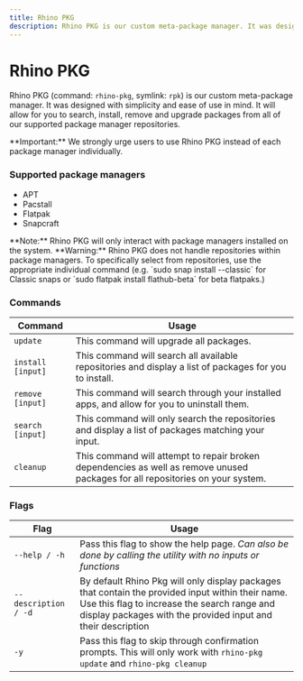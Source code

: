 ```yaml
---
title: Rhino PKG
description: Rhino PKG is our custom meta-package manager. It was designed with simplicity and ease of use in mind. It will allow for you to search, install, remove and upgrade packages from all of our supported package manager repositories.
---
```



# Rhino PKG

Rhino PKG (command: `rhino-pkg`, symlink: `rpk`) is our custom meta-package manager. It was designed with simplicity and ease of use in mind. It will allow for you to search, install, remove and upgrade packages from all of our supported package manager repositories.

<Callout emoji="ⓘ">
  **Important:** We strongly urge users to use Rhino PKG instead of each package manager individually.
</Callout>

### Supported package managers
- APT
- Pacstall
- Flatpak
- Snapcraft

<Callout type="info" emoji="✎">
  **Note:** Rhino PKG will only interact with package managers installed on the system.
</Callout>

<Callout type="warning" emoji="⚠">
  **Warning:** Rhino PKG does not handle repositories within package managers. To specifically select from repositories, use the appropriate individual command (e.g. `sudo snap install --classic` for Classic snaps or `sudo flatpak install flathub-beta` for beta flatpaks.)
</Callout>

### Commands

| Command | Usage |
|---------|-------|
| `update` | This command will upgrade all packages. |
| `install [input]` | This command will search all available repositories and display a list of packages for you to install. |
| `remove [input]` | This command will search through your installed apps, and allow for you to uninstall them. |
| `search [input]` | This command will only search the repositories and display a list of packages matching your input. |
| `cleanup` | This command will attempt to repair broken dependencies as well as remove unused packages for all repositories on your system. |

### Flags

| Flag | Usage |
|------|-------|
| `--help / -h` | Pass this flag to show the help page. *Can also be done by calling the utility with no inputs or functions*
| `--description / -d` | By default Rhino Pkg will only display packages that contain the provided input within their name. Use this flag to increase the search range and display packages with the provided input and their description |
| `-y` | Pass this flag to skip through confirmation prompts. This will only work with `rhino-pkg update` and `rhino-pkg cleanup` |
